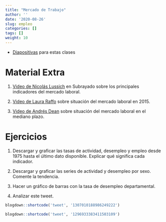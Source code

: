 ```yaml
---
title: "Mercado de Trabajo"
author: ''
date: '2020-08-26'
slug: empleo
categories: []
tags: []
weight: 10
---
```



- [Diapositivas](https://empleo--diapos-econ.netlify.app) para estas clases


# Material Extra

1. [Video de Nicolás Lussich](https://www.youtube.com/watch?v=B8VclnrVEPA) en Subrayado sobre los principales indicadores del mercado laboral.

2. [Video de Laura Raffo](https://www.youtube.com/watch?v=NMejCq1WrZE) sobre situación del mercado laboral en 2015.

3. [Video de Andrés Dean](https://www.youtube.com/watch?v=zzTK0d-iQEI) sobre situación del mercado laboral en el mediano plazo.


# Ejercicios

1. Descargar y graficar las tasas de actividad, desempleo y empleo desde 1975 hasta el último dato disponible. Explicar qué significa cada indicador. 


2. Descargar y graficar las series de actividad y desempleo por sexo. Comente la tendencia.

3. Hacer un gráfico de barras con la tasa de desempleo departamental.

4. Analizar este tweet.

```r
blogdown::shortcode('tweet', '1307010188986249222')

```


```r
blogdown::shortcode('tweet', '1296933383411503109')

```

